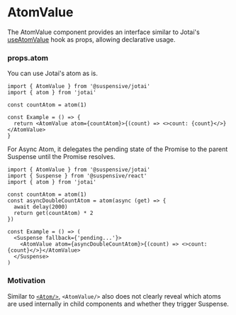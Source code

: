 
# AtomValue

The AtomValue component provides an interface similar to Jotai's [useAtomValue](https://jotai.org/docs/core/use-atom#useatomvalue) hook as props, allowing declarative usage.

### props.atom

You can use Jotai's atom as is.

```tsx /AtomValue/
import { AtomValue } from '@suspensive/jotai'
import { atom } from 'jotai'

const countAtom = atom(1)

const Example = () => {
  return <AtomValue atom={countAtom}>{(count) => <>count: {count}</>}</AtomValue>
}
```

For Async Atom, it delegates the pending state of the Promise to the parent Suspense until the Promise resolves.

```tsx /AtomValue/
import { AtomValue } from '@suspensive/jotai'
import { Suspense } from '@suspensive/react'
import { atom } from 'jotai'

const countAtom = atom(1)
const asyncDoubleCountAtom = atom(async (get) => {
  await delay(2000)
  return get(countAtom) * 2
})

const Example = () => (
  <Suspense fallback={'pending...'}>
    <AtomValue atom={asyncDoubleCountAtom}>{(count) => <>count: {count}</>}</AtomValue>
  </Suspense>
)
```

### Motivation

Similar to [`<Atom/>`](https://suspensive.org/docs/jotai/Atom), `<AtomValue/>` also does not clearly reveal which atoms are used internally in child components and whether they trigger Suspense.
